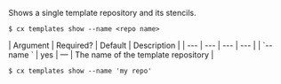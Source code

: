 Shows a single template repository and its stencils.

<Tabs >
<Tab label="Usage">

```shell
$ cx templates show --name <repo name>
```
</Tab>
    
<Tab label="arguments">
| Argument | Required? | Default | Description |
|  ---  |  ---  |  ---  |  ---  |
| `--name <repo name>` | yes | — | The name of the template repository |
</Tab>
<Tab label="examples">

```shell
$ cx templates show --name 'my repo'
```

</Tab>
</Tabs>